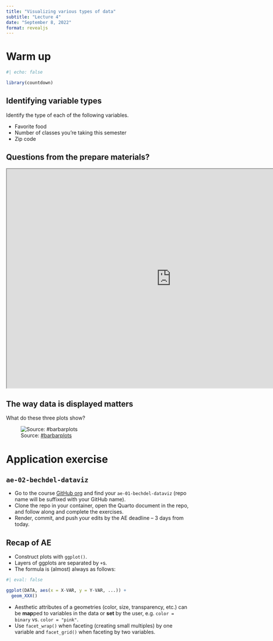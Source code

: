 ```yaml
---
title: "Visualizing various types of data"
subtitle: "Lecture 4"
date: "September 8, 2022"
format: revealjs
---
```


# Warm up

```r
#| echo: false

library(countdown)
```

## **Identifying variable types** {.smaller}

::: question
Identify the type of each of the following variables.

-   Favorite food
-   Number of classes you're taking this semester
-   Zip code
:::

## Questions from the prepare materials?

```{=html}
<iframe src="https://app.sli.do/event/9mqwqdqbgesgLASUHGpwU8/embed/polls/52941ba5-0668-4cad-9b86-82505db6b862" width="900" height="600"></iframe>
```
## **The way data is displayed matters**

::: question
What do these three plots show?
:::

![Source: [#barbarplots](https://cogtales.wordpress.com/2016/06/06/congratulations-barbarplots/)](images/04/bar-plot-meme.png){fig-alt="Three representations of the same data: Bar plot of means, box plots, histograms." fig-align="center"}

# Application exercise

## `ae-02-bechdel-dataviz`

::: appex
-   Go to the course [GitHub org](https://github.com/sta199-f22-1) and find your `ae-01-bechdel-dataviz` (repo name will be suffixed with your GitHub name).
-   Clone the repo in your container, open the Quarto document in the repo, and follow along and complete the exercises.
-   Render, commit, and push your edits by the AE deadline -- 3 days from today.
:::

## Recap of AE {.smaller}

-   Construct plots with `ggplot()`.
-   Layers of ggplots are separated by `+`s.
-   The formula is (almost) always as follows:

```r
#| eval: false

ggplot(DATA, aes(x = X-VAR, y = Y-VAR, ...)) +
  geom_XXX()
```

-   Aesthetic attributes of a geometries (color, size, transparency, etc.) can be **map**ped to variables in the data or **set** by the user, e.g. `color = binary` vs. `color = "pink"`.
-   Use `facet_wrap()` when faceting (creating small multiples) by one variable and `facet_grid()` when faceting by two variables.

